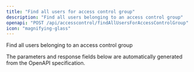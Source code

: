 ```yaml
---
title: "Find all users for access control group"
description: "Find all users belonging to an access control group"
openapi: "POST /api/accesscontrol/findAllUsersForAccessControlGroup"
icon: "magnifying-glass"
---
```


Find all users belonging to an access control group

<Note>
The parameters and response fields below are automatically generated from the OpenAPI specification.
</Note>

